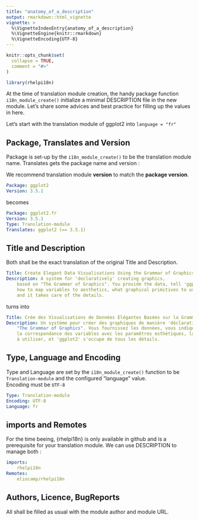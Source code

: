```yaml
---
title: "anatomy_of_a_description"
output: rmarkdown::html_vignette
vignette: >
  %\VignetteIndexEntry{anatomy_of_a_description}
  %\VignetteEngine{knitr::rmarkdown}
  %\VignetteEncoding{UTF-8}
---
```


```r
knitr::opts_chunk$set(
  collapse = TRUE,
  comment = "#>"
)
```

```r
library(rhelpi18n)
```

At the time of translation module creation, the handy package function `i18n_module_create()` 
initialize a minimal DESCRIPTION file in the new module. Let's share some advices and best practice for 
filling up the values in here.

Let's start with the translation module of ggplot2 into `language = "fr"`

## Package, Translates and Version

Package is set-up by the `i18n_module_create()` to be the translation
module name.
Translates gets the package name and version :  

We recommend translation module **version** to match the **package version**.

``` yaml
Package: ggplot2
Version: 3.5.1
```
becomes

``` yaml
Package: ggplot2.fr
Version: 3.5.1
Type: Translation-module
Translates: ggplot2 (== 3.5.1)
```


## Title and Description

Both shall be the exact translation of the original Title and Description.


``` yaml
Title: Create Elegant Data Visualisations Using the Grammar of Graphics
Description: A system for 'declaratively' creating graphics,
    based on "The Grammar of Graphics". You provide the data, tell 'ggplot2'
    how to map variables to aesthetics, what graphical primitives to use,
    and it takes care of the details.
```

turns into

``` yaml
Title: Crée des Visualisations de Données Élégantes Basées sur la Grammaire des Graphiques
Description: Un système pour créer des graphiques de manière 'déclarative', basé sur
    "The Grammar of Graphics". Vous fournissez les données, vous indiquez à 'ggplot2'
    la correspondance des variables avec les paramêtres esthétiques, la primitive graphique 
    à utiliser, et 'ggplot2' s'occupe de tous les détails.
```

## Type, Language and Encoding

 Type and Language are set by the `i18n_module_create()` function to be `Translation-module` and
 the configured "language" value.  
 Encoding must be `UTF-8`
 
``` yaml
Type: Translation-module
Encoding: UTF-8
Language: fr
```

## imports and Remotes

For the time beeing, {rhelpi18n} is only available in github and is a prerequisite for your 
translation module. We can use DESCRIPTION to manage both : 

``` yaml
imports:
    rhelpi18n
Remotes: 
    eliocamp/rhelpi18n
```

## Authors, Licence, BugReports

All shall be filled as usual with the module author and module URL.


 

